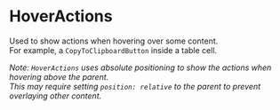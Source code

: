 
<Meta title="Docs/Components/HoverActions" />

# HoverActions

Used to show actions when hovering over some content.  
For example, a `CopyToClipboardButton` inside a table cell.

_Note: `HoverActions` uses absolute positioning to show the actions when hovering above the parent.  
This may require setting `position: relative` to the parent to prevent overlaying other content._

<Canvas>
    <Story id="stories-components-hoveractions--hoveractions" />
</Canvas>
